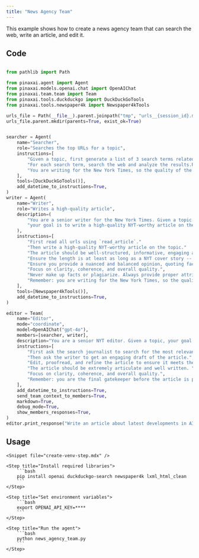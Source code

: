 ```yaml
---
title: "News Agency Team"
---
```


This example shows how to create a news agency team that can search the web, write an article, and edit it.

## Code

```python news_agency_team.py

from pathlib import Path

from pinaxai.agent import Agent
from pinaxai.models.openai.chat import OpenAIChat
from pinaxai.team.team import Team
from pinaxai.tools.duckduckgo import DuckDuckGoTools
from pinaxai.tools.newspaper4k import Newspaper4kTools

urls_file = Path(__file__).parent.joinpath("tmp", "urls__{session_id}.md")
urls_file.parent.mkdir(parents=True, exist_ok=True)


searcher = Agent(
    name="Searcher",
    role="Searches the top URLs for a topic",
    instructions=[
        "Given a topic, first generate a list of 3 search terms related to that topic.",
        "For each search term, search the web and analyze the results.Return the 10 most relevant URLs to the topic.",
        "You are writing for the New York Times, so the quality of the sources is important.",
    ],
    tools=[DuckDuckGoTools()],
    add_datetime_to_instructions=True,
)
writer = Agent(
    name="Writer",
    role="Writes a high-quality article",
    description=(
        "You are a senior writer for the New York Times. Given a topic and a list of URLs, "
        "your goal is to write a high-quality NYT-worthy article on the topic."
    ),
    instructions=[
        "First read all urls using `read_article`."
        "Then write a high-quality NYT-worthy article on the topic."
        "The article should be well-structured, informative, engaging and catchy.",
        "Ensure the length is at least as long as a NYT cover story -- at a minimum, 15 paragraphs.",
        "Ensure you provide a nuanced and balanced opinion, quoting facts where possible.",
        "Focus on clarity, coherence, and overall quality.",
        "Never make up facts or plagiarize. Always provide proper attribution.",
        "Remember: you are writing for the New York Times, so the quality of the article is important.",
    ],
    tools=[Newspaper4kTools()],
    add_datetime_to_instructions=True,
)

editor = Team(
    name="Editor",
    mode="coordinate",
    model=OpenAIChat("gpt-4o"),
    members=[searcher, writer],
    description="You are a senior NYT editor. Given a topic, your goal is to write a NYT worthy article.",
    instructions=[
        "First ask the search journalist to search for the most relevant URLs for that topic.",
        "Then ask the writer to get an engaging draft of the article.",
        "Edit, proofread, and refine the article to ensure it meets the high standards of the New York Times.",
        "The article should be extremely articulate and well written. "
        "Focus on clarity, coherence, and overall quality.",
        "Remember: you are the final gatekeeper before the article is published, so make sure the article is perfect.",
    ],
    add_datetime_to_instructions=True,
    send_team_context_to_members=True,
    markdown=True,
    debug_mode=True,
    show_members_responses=True,
)
editor.print_response("Write an article about latest developments in AI.")
```


## Usage

<Steps>

    <Snippet file="create-venv-step.mdx" />

    <Step title="Install required libraries">
        ```bash
        pip install openai duckduckgo-search newspaper4k lxml_html_clean
        ```
    </Step>

    <Step title="Set environment variables">
        ```bash
        export OPENAI_API_KEY=****
        ```
    </Step>

    <Step title="Run the agent">
        ```bash
        python news_agency_team.py
        ```
    </Step>

</Steps>

